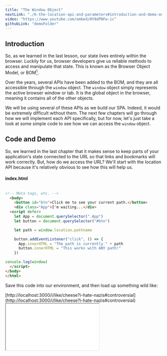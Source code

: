 ```yaml
---
title: "The Window Object"
nextLink: "./6-the-location-api-and-parameters#introduction-and-demo-one"
video: "https://www.youtube.com/embed/HY8dPNFw-ic"
githubLink: "demoFolder"
---
```



## **Introduction**

So, as we learned in the last lesson, our state lives entirely within the browser. Luckily for us, browser developers give us reliable methods to access and manipulate that state. This is known as the Browser Object Model, or BOM[^1].

Over the years, several APIs have been added to the BOM, and they are all accessible through the `window` object. The `window` object simply represents the active browser window or tab. It is the global object in the browser, meaning it contains all of the other objects.

We will be using several of these APIs as we build our SPA. Indeed, it would be extremely difficult without them. The next few chapters will go through how we will implement each API specifically, but for now, let's just take a look at some simple code to see how we can access the `window` object.

## **Code and Demo**

So, we learned in the last chapter that it makes sense to keep parts of your application's state connected to the URL so that links and bookmarks will work correctly. But, how do we access the URL? We'll start with the location API because it's relatively obvious to see how this will help us.

<CodeBlock>
<h4>index.html</h4>

```html

<!-- Meta tags, etc. -->
  <body>
    <button id="btn">Click me to see your current path.</button>
    <div class="App">I'm waiting...</div>
  <script defer>
    let App = document.querySelector(".App")
    let button = document.querySelector("#btn")

    let path = window.location.pathname

    button.addEventListener("click", () => {
      App.innerHTML = "The path is currently " + path
      button.innerHTML = "This works with ANY path!"
    })

console.log(window)
  </script>
</body>
</html>
```
</CodeBlock>

Save this code into our environment, and then load up something wild like:

<CodeBlock>
[http://localhost:3000/i/like/cheese?i-hate-nazis#controversial](http://localhost:3000/i/like/cheese?i-hate-nazis#controversial)
</CodeBlock>

<IFrame
  src="/demos/client-side-routing/5-the-window-object/demo/START-HERE/i/like/cheese?i-hate-nazis#controversial"
/>

Press the button. Hmm, only part of that path was recorded. Where did everything after the question mark go? Press F12 again and check out that console log. Open the object. I purposefully logged the entire window object to the console so you could see how much is in here. Scroll down to “location” and look in there. Pretty crazy, right? But, there's a ton of really helpful information in there that we're gonna exploit as we continue our journey.

First, we have one very helpful property that I made really obvious with that button. This is the pathname. This is everything after the hostname of your website, including the '/'. This is the most important and most obvious part of the URL to the user, especially when they bookmark it. They want to know that “/i/like/cheese” will lead to the same information every time!

We generally want to target the path when we're doing client-side routing because every other part of the URL is variable. If your website is hosted on http://KanyeWestRulesForever.com, [^2] you probably want to change the domain. But, if you used the “href” property when building your site, then you'll have to change every single line of code that references this. Relative links are much more flexible, and they're the standard for modern web development.

Next, let's discuss the two main methods of programmatic customization in our arsenal. As you can see, we're going to rely on the path to know exactly where we are in the app, so we can't serve different content based on the path unless we use some of the state persistence techniques we'll talk about in chapter 8. Luckily, the location API sequesters anything written after a '?' or a '#' as 'search' parameters or 'hash' fragments respectively.

For our search parameters, we have “?i-hate-nazis”[^3], and our hash fragment is "#controversial”. The search parameters are very aptly named, as they help us respond to the user's custom input. Generally, this will be used to query a database somewhere for specialized information. We can use this input to determine what we show the user, and I hope that it's easy to see how that could be useful in a variety of situations.

The main difference with hash fragments is that they are usually used by web designers to apply “breadcrumbs” within a single page without requiring navigation to an entirely new page. In other words, the hash fragment in the url can be used to direct the user to a particular part of the page. However, it is not limited to this, and developers have used hash fragments as a routing mechanism for their entire web sites in the past. While this is outdated and unrecommended, it shows that we are not limited to using fragments for simple in-page navigation.

## **Conclusion**

We're going to be exploring the location object and the various parameters in greater detail in the next chapter, but I hope that you can see how this will be useful in our app. We can use the URL as a way to store state-- both by storing the user's location in the pathname and by processing user input with search and hash parameters. This is just a taste of the power of the BOM, and we'll be using it extensively in the next few chapters. Next, we examine a few ways to use parameters to make our app more dynamic.

As always, there's link to the code at the bottom of the page.

[^1]: 1: [This is a pretty decent resource for learning about the BOM.](https://www.javascripttutorial.net/javascript-bom/)
[^2]: 2: To clarify, I think that Kanye West is an ass.
[^3]: 3: If you are a Nazi, please stop reading my tutorial. In fact, just stop.
